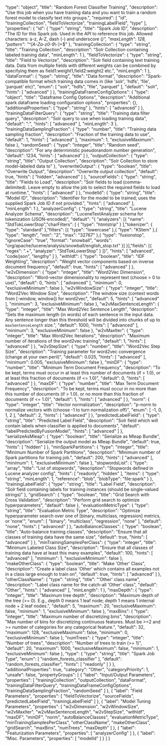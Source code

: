  "type": "object",
  "title": "Random Forest Classifier Training",
  "description": "Use this job when you have training data and you want to train a random forest model to classify text into groups.",
  "required": [
    "id",
    "trainingCollection",
    "fieldToVectorize",
    "trainingLabelField",
    "type"
  ],
  "properties": {
    "id": {
      "type": "string",
      "title": "Spark Job ID",
      "description": "The ID for this Spark job. Used in the API to reference this job. Allowed characters: a-z, A-Z, dash (-) and underscore (_)",
      "maxLength": 128,
      "pattern": "^[A-Za-z0-9_\\-]+$"
    },
    "trainingCollection": {
      "type": "string",
      "title": "Training Collection",
      "description": "Solr Collection containing labeled training data",
      "minLength": 1
    },
    "fieldToVectorize": {
      "type": "string",
      "title": "Field to Vectorize",
      "description": "Solr field containing text training data. Data from multiple fields with different weights can be combined by specifying them as field1:weight1,field2:weight2 etc.",
      "minLength": 1
    },
    "dataFormat": {
      "type": "string",
      "title": "Data format",
      "description": "Spark-compatible format which training data comes in (like 'solr', 'hdfs', 'file', 'parquet' etc)",
      "enum": [
        "solr",
        "hdfs",
        "file",
        "parquet"
      ],
      "default": "solr",
      "hints": [
        "advanced"
      ]
    },
    "trainingDataFrameConfigOptions": {
      "type": "object",
      "title": "Dataframe Config Options",
      "description": "Additional spark dataframe loading configuration options",
      "properties": {},
      "additionalProperties": {
        "type": "string"
      },
      "hints": [
        "advanced"
      ]
    },
    "trainingDataFilterQuery": {
      "type": "string",
      "title": "Training data filter query",
      "description": "Solr query to use when loading training data",
      "default": "*:*",
      "hints": [
        "advanced"
      ],
      "minLength": 3
    },
    "trainingDataSamplingFraction": {
      "type": "number",
      "title": "Training data sampling fraction",
      "description": "Fraction of the training data to use",
      "default": 1,
      "hints": [
        "advanced"
      ],
      "maximum": 1,
      "exclusiveMaximum": false
    },
    "randomSeed": {
      "type": "integer",
      "title": "Random seed",
      "description": "For any deterministic pseudorandom number generation",
      "default": 1234,
      "hints": [
        "advanced"
      ]
    },
    "outputCollection": {
      "type": "string",
      "title": "Output Collection",
      "description": "Solr Collection to store model-labeled data to"
    },
    "overwriteOutput": {
      "type": "boolean",
      "title": "Overwrite Output",
      "description": "Overwrite output collection",
      "default": true,
      "hints": [
        "hidden",
        "advanced"
      ]
    },
    "sourceFields": {
      "type": "string",
      "title": "Fields to Load",
      "description": "Solr fields to load (comma-delimited). Leave empty to allow the job to select the required fields to load at runtime.",
      "hints": [
        "advanced"
      ]
    },
    "modelId": {
      "type": "string",
      "title": "Model ID",
      "description": "Identifier for the model to be trained; uses the supplied Spark Job ID if not provided.",
      "hints": [
        "advanced"
      ],
      "minLength": 1
    },
    "analyzerConfig": {
      "type": "string",
      "title": "Lucene Analyzer Schema",
      "description": "LuceneTextAnalyzer schema for tokenization (JSON-encoded)",
      "default": "{ \"analyzers\": [{ \"name\": \"StdTokLowerStop\",\"charFilters\": [ { \"type\": \"htmlstrip\" } ],\"tokenizer\": { \"type\": \"standard\" },\"filters\": [{ \"type\": \"lowercase\" },{ \"type\": \"KStem\" },{ \"type\": \"length\", \"min\": \"2\", \"max\": \"32767\" },{ \"type\": \"fusionstop\", \"ignoreCase\": \"true\", \"format\": \"snowball\", \"words\": \"org/apache/lucene/analysis/snowball/english_stop.txt\" }] }],\"fields\": [{ \"regex\": \".+\", \"analyzer\": \"StdTokLowerStop\" } ]}",
      "hints": [
        "advanced",
        "code/json",
        "lengthy"
      ]
    },
    "withIdf": {
      "type": "boolean",
      "title": "IDF Weighting",
      "description": "Weight vector components based on inverse document frequency",
      "default": true,
      "hints": [
        "advanced"
      ]
    },
    "w2vDimension": {
      "type": "integer",
      "title": "Word2Vec Dimension",
      "description": "Word-vector dimensionality to represent text (choose > 0 to use)",
      "default": 0,
      "hints": [
        "advanced"
      ],
      "minimum": 0,
      "exclusiveMinimum": false
    },
    "w2vWindowSize": {
      "type": "integer",
      "title": "Word2Vec Window Size",
      "description": "The window size (context words from [-window, window]) for word2vec",
      "default": 5,
      "hints": [
        "advanced"
      ],
      "minimum": 3,
      "exclusiveMinimum": false
    },
    "w2vMaxSentenceLength": {
      "type": "integer",
      "title": "Max Word2Vec Sentence Length",
      "description": "Sets the maximum length (in words) of each sentence in the input data. Any sentence longer than this threshold will be divided into chunks of up to `maxSentenceLength` size.",
      "default": 1000,
      "hints": [
        "advanced"
      ],
      "minimum": 3,
      "exclusiveMinimum": false
    },
    "w2vMaxIter": {
      "type": "integer",
      "title": "Max Word2Vec Iterations",
      "description": "Maximum number of iterations of the word2vec training",
      "default": 1,
      "hints": [
        "advanced"
      ]
    },
    "w2vStepSize": {
      "type": "number",
      "title": "Word2Vec Step Size",
      "description": "Training parameter for word2vec convergence (change at your own peril)",
      "default": 0.025,
      "hints": [
        "advanced"
      ],
      "minimum": 0.005,
      "exclusiveMinimum": false
    },
    "minDF": {
      "type": "number",
      "title": "Minimum Term Document Frequency",
      "description": "To be kept, terms must occur in at least this number of documents (if > 1.0), or at least this fraction of documents (if <= 1.0)",
      "default": 0,
      "hints": [
        "advanced"
      ]
    },
    "maxDF": {
      "type": "number",
      "title": "Max Term Document Frequency",
      "description": "To be kept, terms must occur in no more than this number of documents (if > 1.0), or no more than this fraction of documents (if <= 1.0)",
      "default": 1,
      "hints": [
        "advanced"
      ]
    },
    "norm": {
      "type": "integer",
      "title": "Vector normalization",
      "description": "p-norm to normalize vectors with (choose -1 to turn normalization off)",
      "enum": [
        -1,
        0,
        1,
        2
      ],
      "default": 2,
      "hints": [
        "advanced"
      ]
    },
    "predictedLabelField": {
      "type": "string",
      "title": "Predicted Label Field",
      "description": "Solr field which will contain labels when classifier is applied to documents",
      "default": "labelPredictedByFusionModel",
      "hints": [
        "advanced"
      ]
    },
    "serializeAsMleap": {
      "type": "boolean",
      "title": "Serialize as Mleap Bundle",
      "description": "Serialize the output model as Mleap Bundle",
      "default": true,
      "hints": [
        "hidden"
      ]
    },
    "minSparkPartitions": {
      "type": "integer",
      "title": "Minimum Number of Spark Partitions",
      "description": "Minimum number of Spark partitions for training job.",
      "default": 200,
      "hints": [
        "advanced"
      ],
      "minimum": 1,
      "exclusiveMinimum": false
    },
    "stopwordsList": {
      "type": "array",
      "title": "List of stopwords",
      "description": "Stopwords defined in Lucene analyzer config",
      "hints": [
        "readonly",
        "hidden"
      ],
      "items": {
        "type": "string",
        "minLength": 1,
        "reference": "blob",
        "blobType": "file:spark"
      }
    },
    "trainingLabelField": {
      "type": "string",
      "title": "Label Field",
      "description": "Solr field containing labels for training instances (should be single-valued strings)"
    },
    "gridSearch": {
      "type": "boolean",
      "title": "Grid Search with Cross Validation",
      "description": "Perform grid search to optimize hyperparameters",
      "default": false
    },
    "evaluationMetricType": {
      "type": "string",
      "title": "Evaluation Metric Type",
      "description": "Optimize hyperparameter search over one of [binary, multiclass, regression] metrics, or 'none'",
      "enum": [
        "binary",
        "multiclass",
        "regression",
        "none"
      ],
      "default": "none",
      "hints": [
        "advanced"
      ]
    },
    "autoBalanceClasses": {
      "type": "boolean",
      "title": "Auto-balance training classes",
      "description": "Ensure that all classes of training data have the same size",
      "default": true,
      "hints": [
        "advanced"
      ]
    },
    "minTrainingSamplesPerClass": {
      "type": "integer",
      "title": "Minimum Labeled Class Size",
      "description": "Ensure that all classes of training data have at least this many examples",
      "default": 100,
      "hints": [
        "advanced"
      ],
      "minimum": 1,
      "exclusiveMinimum": false
    },
    "makeOtherClass": {
      "type": "boolean",
      "title": "Make 'Other' Class",
      "description": "Create a label class 'Other' which contains all examples not in a class large enough to train on",
      "default": true,
      "hints": [
        "advanced"
      ]
    },
    "otherClassName": {
      "type": "string",
      "title": "'Other' class name",
      "description": "Label class name for the catch-all 'Other' class",
      "default": "Other",
      "hints": [
        "advanced"
      ],
      "minLength": 1
    },
    "maxDepth": {
      "type": "integer",
      "title": "Maximum tree depth",
      "description": "Maximum depth of the tree (>= 0).  E.g., depth 0 means 1 leaf node; depth 1 means 1 internal node + 2 leaf nodes.",
      "default": 5,
      "maximum": 20,
      "exclusiveMaximum": false,
      "minimum": 1,
      "exclusiveMinimum": false
    },
    "maxBins": {
      "type": "integer",
      "title": "Maximum number of discretizing bins",
      "description": "Max number of bins for discretizing continuous features. Must be >=2 and >= number of categories for any categorical feature.",
      "default": 32,
      "maximum": 128,
      "exclusiveMaximum": false,
      "minimum": 0,
      "exclusiveMinimum": false
    },
    "numTrees": {
      "type": "integer",
      "title": "Number of trees",
      "description": "Number of trees to train (>= 1)",
      "default": 20,
      "maximum": 1000,
      "exclusiveMaximum": false,
      "minimum": 1,
      "exclusiveMinimum": false
    },
    "type": {
      "type": "string",
      "title": "Spark Job Type",
      "enum": [
        "random_forests_classifier"
      ],
      "default": "random_forests_classifier",
      "hints": [
        "readonly"
      ]
    }
  },
  "additionalProperties": true,
  "category": "Other",
  "categoryPriority": 1,
  "unsafe": false,
  "propertyGroups": [
    {
      "label": "Input/Output Parameters",
      "properties": [
        "trainingCollection",
        "outputCollection",
        "dataFormat",
        "trainingDataFilterQuery",
        "trainingDataFrameConfigOptions",
        "trainingDataSamplingFraction",
        "randomSeed"
      ]
    },
    {
      "label": "Field Parameters",
      "properties": [
        "fieldToVectorize",
        "sourceFields",
        "predictedLabelField",
        "trainingLabelField"
      ]
    },
    {
      "label": "Model Tuning Parameters",
      "properties": [
        "w2vDimension",
        "w2vWindowSize",
        "w2vMaxIter",
        "w2vMaxSentenceLength",
        "w2vStepSize",
        "withIdf",
        "maxDF",
        "minDF",
        "norm",
        "autoBalanceClasses",
        "evaluationMetricType",
        "minTrainingSamplesPerClass",
        "otherClassName",
        "makeOtherClass",
        "gridSearch",
        "maxBins",
        "numTrees",
        "maxDepth"
      ]
    },
    {
      "label": "Featurization Parameters",
      "properties": [
        "analyzerConfig"
      ]
    },
    {
      "label": "Misc. Parameters",
      "properties": [
        "modelId"
      ]
    }
  ]
}
